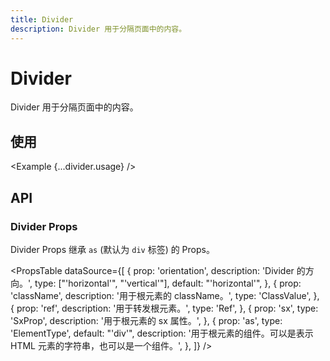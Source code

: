 ```yaml
---
title: Divider
description: Divider 用于分隔页面中的内容。
---
```



# Divider

Divider 用于分隔页面中的内容。

<ComponentLinks component='divider' />

## 使用

<Example {...divider.usage} />

## API

### Divider Props

Divider Props 继承 `as` (默认为 `div` 标签) 的 Props。

<PropsTable
  dataSource={[
    {
      prop: 'orientation',
      description: 'Divider 的方向。',
      type: ["'horizontal'", "'vertical'"],
      default: "'horizontal'",
    },
    {
      prop: 'className',
      description: '用于根元素的 className。',
      type: 'ClassValue',
    },
    {
      prop: 'ref',
      description: '用于转发根元素。',
      type: 'Ref',
    },
    {
      prop: 'sx',
      type: 'SxProp<DividerOwnerState>',
      description: '用于根元素的 sx 属性。',
    },
    {
      prop: 'as',
      type: 'ElementType',
      default: "'div'",
      description:
        '用于根元素的组件。可以是表示 HTML 元素的字符串，也可以是一个组件。',
    },
  ]}
/>
